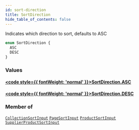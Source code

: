 ```yaml
---
id: sort-direction
title: SortDirection
hide_table_of_contents: false
---
```








Indicates which direction to sort, defaults to ASC

```graphql
enum SortDirection {
  ASC
  DESC
}
```


### Values

#### [<code style={{ fontWeight: 'normal' }}>SortDirection.<b>ASC</b></code>](#) 
> 
> 

#### [<code style={{ fontWeight: 'normal' }}>SortDirection.<b>DESC</b></code>](#) 
> 
> 



### Member of

[`CollectionSortInput`](/demand/api/graphql-admin/reference/inputs/collection-sort-input)  <Badge class="secondary" text="input"/><Bullet />[`PageSortInput`](/demand/api/graphql-admin/reference/inputs/page-sort-input)  <Badge class="secondary" text="input"/><Bullet />[`ProductSortInput`](/demand/api/graphql-admin/reference/inputs/product-sort-input)  <Badge class="secondary" text="input"/><Bullet />[`SupplierProductSortInput`](/demand/api/graphql-admin/reference/inputs/supplier-product-sort-input)  <Badge class="secondary" text="input"/>



